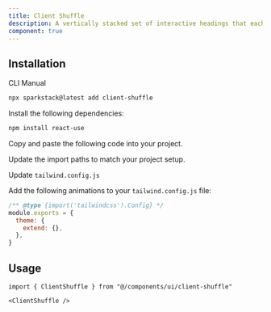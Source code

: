 ```yaml
---
title: Client Shuffle
description: A vertically stacked set of interactive headings that each reveal a section of content.
component: true
---
```


<ComponentPreview
  name="client-shuffle-demo"
  description="A vertically stacked set of interactive headings that each reveal a section of content."
/>

## Installation

<Tabs defaultValue="cli">

<TabsList>
  <TabsTrigger value="cli">CLI</TabsTrigger>
  <TabsTrigger value="manual">Manual</TabsTrigger>
</TabsList>

<TabsContent value="cli">

```bash
npx sparkstack@latest add client-shuffle
```

</TabsContent>

<TabsContent value="manual">

<Steps>

<Step>Install the following dependencies:</Step>

```bash
npm install react-use
```

<Step>Copy and paste the following code into your project.</Step>

<ComponentSource name="client-shuffle" />

<Step>Update the import paths to match your project setup.</Step>

<Step>Update `tailwind.config.js`</Step>

Add the following animations to your `tailwind.config.js` file:

```js title="tailwind.config.js" {1-2}
/** @type {import('tailwindcss').Config} */
module.exports = {
  theme: {
    extend: {},
  },
}
```

</Steps>

</TabsContent>

</Tabs>

## Usage

```tsx
import { ClientShuffle } from "@/components/ui/client-shuffle"
```

```tsx
<ClientShuffle />
```
